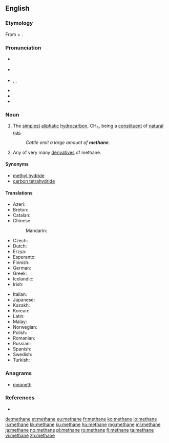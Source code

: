 {{also|méthane}}
==English==
{{wikipedia}}

===Etymology===
From {{term|methyl||lang=en}} + {{term|-ane||lang=en}}.

===Pronunciation===
* {{a|Canada}} {{IPA|/ˈmɛθɛɪn/}}
* {{a|RP}} {{IPA|/ˈmiːθeɪn/}}
* {{a|US}} {{enPR|mĕth'ān}}, {{IPA|/ˈmɛθeɪn/}}, {{X-SAMPA|/"mETeIn/}}
* {{audio|en-uk-methane.ogg|Audio (UK)}}
* {{audio|en-us-methane.ogg|Audio (US)}}
* {{rhymes|ɛθeɪn}}

===Noun===
{{en-noun|s|-}}

# {{organic compound|uncountable}} The [[simplest]] [[aliphatic]] [[hydrocarbon]], CH<sub>4</sub>, being a [[constituent]] of [[natural gas]].
#: ''Cattle emit a large amount of '''methane'''.''
# {{organic chemistry|countable}} Any of very many [[derivative]]s of methane.

====Synonyms====
* [[methyl hydride]] {{qualifier|appears in some chemistry literature}}
* [[carbon tetrahydride]] {{qualifier|rare|systematic name}}

====Translations====
{{trans-top|the compound CH<sub>4</sub>}}
* Azeri: {{t-|az|metan}}
* Breton: {{t-|br|metan|m}}
* Catalan: {{t-|ca|metà|m}}
* Chinese:
*: Mandarin: {{t|cmn|甲烷|sc=Hani|tr=jiǎwán}}
* Czech: {{t+|cs|metan|m}}
* Dutch: {{t+|nl|methaan|n}}
* Erzya: {{tø|myv|ведь тол}}
* Esperanto: {{t+|eo|metano}}
* Finnish: {{t+|fi|metaani}}
* German: {{t+|de|Methan|n}}
* Greek: {{t+|el|μεθάνιο|n|tr=methánio}}
* Icelandic: {{t|is|metan}}
* Irish: {{t-|ga|meatán|m}}
{{trans-mid}}
* Italian: {{t+|it|metano}}
* Japanese: {{t+|ja|メタン|tr=metan}}
* Kazakh: {{t|kk|метан|tr=metan|sc=Cyrl}}
* Korean: {{t-|ko|메탄|tr=metan|sc=Hang}}
* Latin: {{t-|la|methanum}}
* Malay: {{t-|ms|metana}}
* Norwegian: {{t+|no|metan|n}}
* Polish: {{t+|pl|metan|m}}
* Romanian: {{t+|ro|metan|n}}
* Russian: {{t+|ru|метан|m|sc=Cyrl|tr=metán}}
* Spanish: {{t+|es|metano|m}}
* Swedish: {{t+|sv|metan|n}}
* Turkish: {{t+|tr|metan}}
{{trans-bottom}}

===Anagrams===
* [[meaneth#English|meaneth]]

===References===
* {{R:Online_Etymology_Dictionary|methane}}

[[de:methane]]
[[et:methane]]
[[eu:methane]]
[[fr:methane]]
[[ko:methane]]
[[io:methane]]
[[is:methane]]
[[kk:methane]]
[[ku:methane]]
[[hu:methane]]
[[mg:methane]]
[[ml:methane]]
[[ja:methane]]
[[no:methane]]
[[pl:methane]]
[[ro:methane]]
[[fi:methane]]
[[ta:methane]]
[[vi:methane]]
[[zh:methane]]